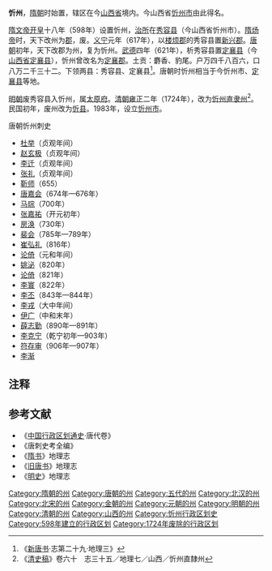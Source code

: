 '''忻州'''，[[隋朝|隋朝]]时始置，辖区在今[[山西省|山西省]]境内。今山西省[[忻州市|忻州市]]由此得名。

[[隋文帝|隋文帝]][[开皇|开皇]]十八年（598年）设置忻州，[[治所|治所]]在[[秀容县|秀容县]]（今山西省忻州市）。[[隋炀帝|隋炀帝]]时，天下改州为[[郡|郡]]，废。[[义宁|义宁]]元年（617年），以[[楼烦郡_(隋朝)|楼烦郡]]的秀容县置[[新兴郡_(建安)|新兴郡]]。[[唐朝|唐朝]]初年，天下改郡为州，复为忻州。[[武德|武德]]四年（621年），析秀容县置[[定襄县|定襄县]]（今[[山西省|山西省]][[定襄县|定襄县]]），忻州曾改名为[[定襄郡_(唐朝)|定襄郡]]。土贡：麝香、豹尾。户万四千八百六，口八万二千三十二。下领两县：秀容县、定襄县<ref>《[[新唐书|新唐书]]·志第二十九·地理三》</ref>。唐朝时忻州相当于今忻州市、[[定襄县|定襄县]]等地。

[[明朝|明朝]]废秀容县入忻州，属[[太原府|太原府]]。[[清朝|清朝]][[雍正|雍正]]二年（1724年），改为[[忻州直隶州|忻州直隶州]]<ref>《[[清史稿|清史稿]]》卷六十　志三十五／地理七／山西／忻州直隸州</ref>。民国初年，废州改为[[忻县|忻县]]。1983年，设立[[忻州市|忻州市]]。
;唐朝忻州刺史
*[[杜举|杜举]]（贞观年间）
*[[赵玄极|赵玄极]]（贞观年间）
*[[李迁|李迁]]（贞观年间）
*[[张礼|张礼]]（贞观年间）
*[[靳师|靳师]]（655）
*[[唐嘉会|唐嘉会]]（674年—676年）
*[[马琮|马琮]]（700年）
*[[张嘉祐|张嘉祐]]（开元初年）
*[[房涣|房涣]]（730年）
*[[裴会|裴会]]（785年—789年）
*[[崔弘礼|崔弘礼]]（816年）
*[[论倚|论倚]]（元和年间）
*[[姚泌|姚泌]]（820年）
*[[论倚|论倚]]（821年）
*[[李寰|李寰]]（822年）
*[[李丕|李丕]]（843年—844年）
*[[李戎|李戎]]（大中年间）
*[[伊广|伊广]]（中和末年）
*[[薛志勤|薛志勤]]（890年—891年）
*[[李克宁|李克宁]]（乾宁初年—903年）
*[[符存审|符存审]]（906年—907年）
*[[李渐|李渐]]
== 注释 ==

{{Reflist|2}}

==参考文献==
*《[[中国行政区划通史|中国行政区划通史]]·唐代卷》
*《唐刺史考全编》
*《[[隋书|隋书]]》地理志
*《[[旧唐书|旧唐书]]》地理志
*《[[明史|明史]]》地理志

{{隋朝行政區劃|nocat}}
{{唐朝行政區劃|nocat}}
{{五代行政區劃|nocat}}
{{十國行政區劃|nocat}}
{{北宋行政区划|nocat}}
{{金朝行政区划|nocat}}
{{元朝行政区划|nocat}}

{{DEFAULTSORT:X}}
[[Category:隋朝的州|Category:隋朝的州]]
[[Category:唐朝的州|Category:唐朝的州]]
[[Category:五代的州|Category:五代的州]]
[[Category:北汉的州|Category:北汉的州]]
[[Category:北宋的州|Category:北宋的州]]
[[Category:金朝的州|Category:金朝的州]]
[[Category:元朝的州|Category:元朝的州]]
[[Category:明朝的州|Category:明朝的州]]
[[Category:清朝的州|Category:清朝的州]]
[[Category:山西的州|Category:山西的州]]
[[Category:忻州行政区划史|Category:忻州行政区划史]]
[[Category:598年建立的行政区划|Category:598年建立的行政区划]]
[[Category:1724年废除的行政区划|Category:1724年废除的行政区划]]